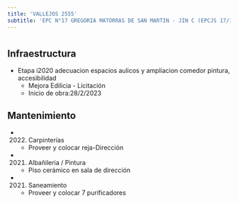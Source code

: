 ```yaml
---
title: 'VALLEJOS 2555'
subtitle: 'EPC N°17 GREGORIA MATORRAS DE SAN MARTIN - JIN C (EPCJS 17/16°) [S]'
---
```


#
## Infraestructura

* Etapa i2020 adecuacion espacios aulicos y ampliacion comedor pintura, accesibilidad 
    + Mejora Edilicia - Licitación 
    + Inicio de obra:28/2/2023 






## Mantenimiento

*  (2022) Carpinterías 
    + Proveer y colocar reja-Dirección

*  (2021) Albañileria / Pintura 
    + Piso cerámico en sala de dirección

*  (2021) Saneamiento 
    + Proveer y colocar 7 purificadores



